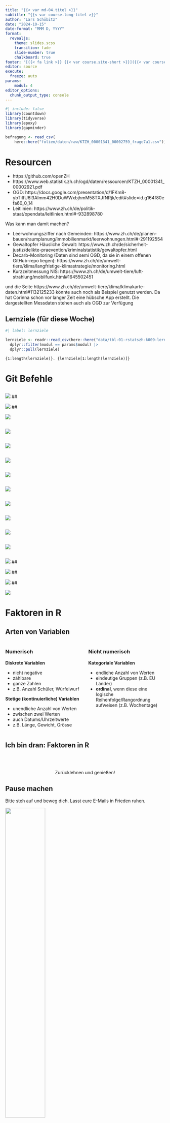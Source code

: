 ```yaml
---
title: "{{< var md-04.titel >}}"
subtitle: "{{< var course.long-titel >}}"
author: "Lars Schöbitz"
date: "2024-10-15"
date-format: "MMM D, YYYY"
format: 
  revealjs: 
    theme: slides.scss
    transition: fade
    slide-number: true
    chalkboard: true
footer: "[{{< fa link >}} {{< var course.site-short >}}]({{< var course.site >}})"
editor: source
execute:
  freeze: auto
params:
    modul: 4
editor_options: 
  chunk_output_type: console
---
```


```r
#| include: false
library(countdown)
library(tidyverse)
library(epoxy)
library(gapminder)
```

```r

befragung <- read_csv(
    here::here("folien/daten/raw/KTZH_00001341_00002759_frage7a1.csv"))

```

# Resourcen

-   https://github.com/openZH
-   https://www.web.statistik.zh.ch/ogd/daten/ressourcen/KTZH_00001341_00002921.pdf
-   OGD: https://docs.google.com/presentation/d/1FKm8-ybTiIfU6l3AImm42H0DuWWxbjhmM58TXJfNRjk/edit#slide=id.g164f80efa60_0_14
-   Leitlinien: https://www.zh.ch/de/politik-staat/opendata/leitlinien.html#-932898780

Was kann man damit machen?

-   Leerwohnungsziffer nach Gemeinden: https://www.zh.ch/de/planen-bauen/raumplanung/immobilienmarkt/leerwohnungen.html#-291192554
-   Gewaltopfer Häusliche Gewalt: https://www.zh.ch/de/sicherheit-justiz/delikte-praevention/kriminalstatistik/gewaltopfer.html
-   Decarb-Monitoring (Daten sind semi OGD, da sie in einem offenen GitHub-repo liegen): https://www.zh.ch/de/umwelt-tiere/klima/langfristige-klimastrategie/monitoring.html
-   Kurzzeitmessung NIS: https://www.zh.ch/de/umwelt-tiere/luft-strahlung/mobilfunk.html#1645502451

und die Seite https://www.zh.ch/de/umwelt-tiere/klima/klimakarte-daten.html#1132125233 könnte auch noch als Beispiel genutzt werden. Da hat Corinna schon vor langer Zeit eine hübsche App erstellt. Die dargestellten Messdaten stehen auch als OGD zur Verfügung

## Lernziele (für diese Woche)

```r
#| label: lernziele

lernziele <- readr::read_csv(here::here("data/tbl-01-rstatszh-k009-lernziele.csv")) |> 
  dplyr::filter(modul == params$modul) |>
  dplyr::pull(lernziele)

```

```epoxy
{1:length(lernziele)}. {lernziele[1:length(lernziele)]}
```

# Git Befehle {background-color="#4C326A"}

## 

![](img/md-04/git-clone-push-00.drawio.png)
## 

![](img/md-04/git-clone-push-01.drawio.png)
## 

![](img/md-04/git-clone-push-02.drawio.png)

## 

![](img/md-04/git.drawio-00.png)

## 

![](img/md-04/git.drawio-01.png)

## 

![](img/md-04/git.drawio-02.png)

## 

![](img/md-04/git.drawio-03.png)

## 

![](img/md-04/git.drawio-04.png)

## 

![](img/md-04/git.drawio-05.png)

## 

![](img/md-04/git.drawio-06.png)

## 

![](img/md-04/git.drawio-07.png)

## 

![](img/md-04/git.drawio-08.png)

## 

![](img/md-04/git.drawio-09.png)
## 

![](img/md-04/git-clone-push-02.drawio.png)
## 

![](img/md-04/git-clone-push-03.drawio.png)
## 

![](img/md-04/git-clone-push-04.drawio.png)

# Faktoren in R {background-color="#4C326A"}

## Arten von Variablen {.smaller}

:::::: incremental
::::: columns
::: {.column width="50%"}
### Numerisch

**Diskrete Variablen**

-   nicht negative
-   zählbare
-   ganze Zahlen
-   z.B. Anzahl Schüler, Würfelwurf

**Stetige (kontinuierliche) Variablen**

-   unendliche Anzahl von Werten
-   zwischen zwei Werten
-   auch Datums/Uhrzeitwerte
-   z.B. Länge, Gewicht, Grösse
:::

::: {.column width="50%"}
### Nicht numerisch

**Kategoriale Variablen**

-   endliche Anzahl von Werten
-   eindeutige Gruppen (z.B. EU Länder)
-   **ordinal**, wenn diese eine logische Reihenfolge/Rangordnung aufweisen (z.B. Wochentage)
:::
:::::
::::::

## Ich bin dran: Faktoren in R

<br><br>

::: {.hand-purple-large style="text-align: center;"}
Zurücklehnen und genießen!
:::

## Pause machen

[Bitte steh auf und beweg dich.]{.highlight-yellow} Lasst eure E-Mails in Frieden ruhen.

![](img/md-04/pixel-art-tree.png){width="50%"}

```r
countdown(minutes = 10)
```

::: footer
Bild erzeugt mit [DALL-E 3 by OpenAI](https://openai.com/blog/dall-e/)
:::

## Ihr seid dran: 02-faktoren-ihr.qmd

::: task
1.  Öffne [posit.cloud](https://posit.cloud) in deinem Browser (verwende dein Lesezeichen).
2.  Öffne den rstatszh-k009 Arbeitsbereich (Workspace) für den Kurs.
3.  Klicke auf [Continue]{.highlight-yellow} neben [md-04-uebungen]{.highlight-yellow}.
4.  Suche im Dateimanager im Fenster unten rechts die Datei [`02-faktoren-ihr.qmd`]{.highlight-yellow} und klicke darauf, um sie im Fenster oben links zu öffnen.
5.  Folge den Anweisungen in der Datei.
:::

```r
countdown(25)
```

# Daten einlesen {background-color="#4C326A"}

## Rechteckige Daten in R einlesen

::::: columns
::: {.column width="50%"}
```r
knitr::include_graphics("img/md-04/readr.png")
```
:::

::: {.column width="50%"}
```r
knitr::include_graphics("img/md-04/readr.png")
```
:::
:::::

## CSV & XLSX {.smaller}

::::: columns
::: {.column width="50%"}
### readr

-   `read_csv()` - durch Kommas getrennte Werte
-   `read_csv2()` - durch Semicolon getrennte Werte ([Tipp für das Konvertieren von xlsx als csv](https://github.com/openZH/ogd-handbook/blob/main/publikationsleitlinien/xls-zu-csv-konvertieren.md))
-   `read_tsv()` - durch Tab getrennte Werte
-   `read_delim()` - liest Dateien mit beliebigem Trennzeichen
:::

::: {.column width="50%"}
### readxl

-   `read_excel()` - liest xls oder xlsx Dateien
:::
:::::

## Daten aus CSV-Dateien lesen {.smaller}

-   Import von [unbearbeiteten Rohdaten]{.highlight-yellow}

```r
#| echo: true
#| eval: false

befragung <- read_csv("raw/KTZH_00001341_00002759_frage7a1.csv")
```

. . .

```r
#| echo: true
#| eval: true 
befragung
```

## Daten als CSV-Datei schreiben {.smaller}

-   transformiere Daten
-   exportiere [verarbeitete, analysereife Daten]{.highlight-yellow}

```r
#| echo: true

antwort_levels <- c("viel zu hoch", "eher zu hoch", "gerade angemessen", 
                    "eher zu tief", "viel zu tief")

befragung_fct <- befragung |>
    mutate(antwort = factor(antwort, levels = antwort_levels)) 

```

. . .

```r
#| echo: true
befragung_fct
```

```r
#| echo: true
#| eval: false
write_csv(befragung_fct, "daten/processed/ktzh-befragung-zufriedenheit.csv")
```

## Analysefertige Daten einlesen {.smaller}

-   Was ist aus unserem Faktor geworden?

```r
#| echo: true
#| eval: false

befragung_fct <- read_csv("daten/processed/ktzh-befragung-zufriedenheit.csv")
```

```r
#| echo: false
#| eval: true

befragung_fct <- read_csv(here::here("folien/daten/processed/ktzh-befragung-zufriedenheit.csv"))
```

```r
#| echo: true
#| eval: true
befragung_fct
```

```r
befragung_fct <- befragung_fct |>
    mutate(antwort = factor(antwort, levels = antwort_levels)) 
```

## Wo ist der Faktor?

-   Faktoren können in CSV Dateien nicht gespeichert werden
-   Eine CSV Datei enthält lediglich Werte, getrennt durch ein Komma

```r
knitr::include_graphics("img/md-04/raw-csv-github.png")
```

## Wie speichern wir Faktoren? {.smaller}

-   In R können Daten als `.rds` Datei gespeichert werden
-   `.rds` Dateien speichern die Struktur der Daten
-   Faktoren und andere Datenstrukturen bleiben erhalten

```r
#| echo: true
#| eval: false

write_rds(befragung_fct, "folien/daten/processed/ktzh-befragung-zufriedenheit.rds")
```

. . .

```r
#| echo: true
#| eval: false

befragung_rds <- read_rds("daten/processed/ktzh-befragung-zufriedenheit.rds")
```

```r
write_rds(befragung_fct, 
          here::here("folien/daten/processed/ktzh-befragung-zufriedenheit.rds"))

befragung_rds <- read_rds(
    here::here("folien/daten/processed/ktzh-befragung-zufriedenheit.rds"))
```

```r
#| echo: true
#| eval: true
befragung_rds
```

## Daten zusammenfassen {.smaller}

-   für eine Visualisierung oder Tabelle in einer veröffentlichten Arbeit

```r
#| echo: true
befragung_sum_alter <- befragung_rds |> 
    group_by(alter, antwort) |> 
    summarise(antwort_anzahl = n()) |> 
    mutate(antwort_prozent = antwort_anzahl / sum(antwort_anzahl) * 100)
```

## Daten visualisieren

-   in einer Veröffentlichung

```r
#| echo: true
ggplot(data = befragung_sum_alter,
       mapping = aes(x = antwort_prozent, 
                     y = alter, 
                     fill = antwort)) +
    geom_col() +
    geom_text(aes(label = round(antwort_prozent, 0)),  
              position = position_stack(vjust = 0.5)) 
```

## Daten exportieren

-   [Daten, die einer Veröffentlichung zugrunde liegen]{.highlight-yellow}
-   als CSV-Datei
-   erhöht die Wiederverwendbarkeit

```r
#| eval: false
write_csv(befragung_sum_alter, "daten/final/ktzh-befragung-zufriedenheit-sum.csv")
```

## Daten Management {.smaller}

| Begriff | Ordnername | Erklärung | Dateiformat |
|------------------|------------------|------------------|------------------|
| unbearbeitete Rohdaten | data/raw | Daten, die nicht bearbeitet wurden und in ihrer [ursprünglichen Form und Datei bleiben]{.highlight-yellow} | often XLSX, also CSV, JSON, and others |

: Beispiele für Begriffe, die bei der Datenverwaltung verwendet werden. {.striped .hover tbl-colwidths="\[20, 10, 50, 20\]"}

## Daten Management {.smaller}

| Begriff | Ordnername | Erklärung | Dateiformat |
|------------------|------------------|------------------|------------------|
| unbearbeitete Rohdaten | data/raw | Daten, die nicht bearbeitet wurden und in ihrer [ursprünglichen Form und Datei bleiben]{.highlight-yellow} | often XLSX, also CSV, JSON, and others |
| verarbeitete, analysefähige Daten | data/processed | Daten, die zur Vorbereitung einer Analyse verarbeitet werden und in ihrer [neuen Form als neue Datei]{.highlight-yellow} gespeichert werden | CSV, RDS, JSON |

: Beispiele für Begriffe, die bei der Datenverwaltung verwendet werden. {.striped .hover tbl-colwidths="\[20, 10, 50, 20\]"}

## Daten Management {.smaller}

| Begriff | Ordnername | Erklärung | Dateiformat |
|------------------|------------------|------------------|------------------|
| unbearbeitete Rohdaten | data/raw | Daten, die nicht bearbeitet wurden und in ihrer [ursprünglichen Form und Datei bleiben]{.highlight-yellow} | often XLSX, also CSV, JSON, and others |
| verarbeitete, analysefähige Daten | data/processed | Daten, die zur Vorbereitung einer Analyse verarbeitet werden und in ihrer [neuen Form als neue Datei]{.highlight-yellow} gespeichert werden | CSV, RDS, JSON |
| Daten, die einer Veröffentlichung zugrunde liegen | data/final | Daten, die das [Ergebnis einer Analyse]{.highlight-yellow} sind (z. B. deskriptive Statistik oder Datenvisualisierung) und in einem Bericht angezeigt werden, dann aber auch in ihrer neuen Form als neue Datei exportiert werden | CSV |

: Beispiele für Begriffe, die bei der Datenverwaltung verwendet werden. {.striped .hover tbl-colwidths="\[20, 10, 50, 20\]"}

## Pause machen

[Bitte steh auf und beweg dich.]{.highlight-yellow} Lasst eure E-Mails in Frieden ruhen.

![](img/md-04/pixel-art-tree.png){width="50%"}

```r
countdown(minutes = 5)
```

::: footer
Bild erzeugt mit [DALL-E 3 by OpenAI](https://openai.com/blog/dall-e/)
:::

## Ihr seid dran: 03-daten-import-ihr.qmd

::: task
1.  Öffne [posit.cloud](https://posit.cloud) in deinem Browser (verwende dein Lesezeichen).
2.  Öffne den rstatszh-k009 Arbeitsbereich (Workspace) für den Kurs.
3.  Klicke auf [Continue]{.highlight-yellow} neben [md-04-uebungen]{.highlight-yellow}.
4.  Suche im Dateimanager im Fenster unten rechts die Datei `03-daten-import-ihr.qmd` und klicke darauf, um sie im Fenster oben links zu öffnen.
5.  Folge den Anweisungen in der Datei.
:::

```r
countdown(15)
```

# Open Government Data {background-color="#4C326A"}

## Datenkatalog Kanton Zurich

## opendata.swiss

## Leitlinien

## OGD für rstatszh

# Zusatzaufgaben Modul 4 {background-color="#4C326A"}

## Modul 4 Dokumentation

::: learn-more
[rstatszh-k009.github.io/website/module/md-04.html](https://rstatszh-k009.github.io/website/module/md-04.html)

<iframe src="https://rstatszh-k009.github.io/website/module/md-04.html" width="100%" height="500" style="border:2px solid #123233;" title="Module 4 Dokumentation">

</iframe>
:::

## Zusatzaufgaben Abgabedatum

-   Abgabedatum: [Montag, 21. Oktober]{.highlight-yellow}
-   Korrektur- und Feedbackphase bis zu: Donnerstag, 24. Oktober

# Danke {background-color="#4C326A"}

## Danke! `r emo::ji("sunflower")`

Folien erstellt mit revealjs und Quarto: https://quarto.org/docs/presentations/revealjs/ Access slides als [PDF auf GitHub](https://github.com/rstatszh-k009/website/raw/main/folien/md-04-daten-management.pdf)

Alle Materialien sind lizenziert unter [Creative Commons Attribution Share Alike 4.0 International](https://creativecommons.org/licenses/by-sa/4.0/).
